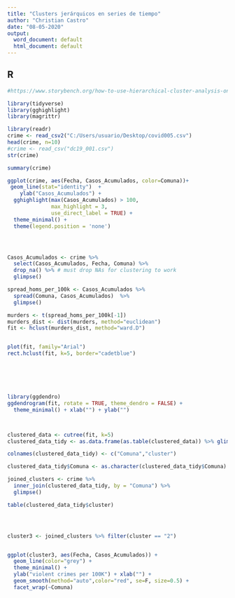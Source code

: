 ```yaml
---
title: "Clusters jerárquicos en series de tiempo"
author: "Christian Castro"
date: "08-05-2020"
output:
  word_document: default
  html_document: default
---
```




## R 




```r

#https://www.storybench.org/how-to-use-hierarchical-cluster-analysis-on-time-series-data/

library(tidyverse)
library(gghighlight)
library(magrittr)
```

```r

library(readr)
crime <- read_csv2("C:/Users/usuario/Desktop/covid005.csv")
head(crime, n=10)
#crime <- read_csv("dc19_001.csv")
str(crime)

summary(crime)
```



```r
ggplot(crime, aes(Fecha, Casos_Acumulados, color=Comuna))+
 geom_line(stat="identity")  +
    ylab("Casos_Acumulados") +
  gghighlight(max(Casos_Acumulados) > 100,
              max_highlight = 3,
              use_direct_label = TRUE) +
  theme_minimal() +
  theme(legend.position = 'none')




Casos_Acumulados <- crime %>%
  select(Casos_Acumulados, Fecha, Comuna) %>%
  drop_na() %>% # must drop NAs for clustering to work
  glimpse()

spread_homs_per_100k <- Casos_Acumulados %>%
  spread(Comuna, Casos_Acumulados)  %>%
  glimpse()

murders <- t(spread_homs_per_100k[-1])
murders_dist <- dist(murders, method="euclidean")  
fit <- hclust(murders_dist, method="ward.D")  


plot(fit, family="Arial")
rect.hclust(fit, k=5, border="cadetblue")






library(ggdendro)
ggdendrogram(fit, rotate = TRUE, theme_dendro = FALSE) +
  theme_minimal() + xlab("") + ylab("")



clustered_data <- cutree(fit, k=5)
clustered_data_tidy <- as.data.frame(as.table(clustered_data)) %>% glimpse()

colnames(clustered_data_tidy) <- c("Comuna","cluster")

clustered_data_tidy$Comuna <- as.character(clustered_data_tidy$Comuna)

joined_clusters <- crime %>%
  inner_join(clustered_data_tidy, by = "Comuna") %>%
  glimpse()

table(clustered_data_tidy$cluster)




cluster3 <- joined_clusters %>% filter(cluster == "2") 


ggplot(cluster3, aes(Fecha, Casos_Acumulados)) +
  geom_line(color="grey") +
  theme_minimal() +
  ylab("violent crimes per 100K") + xlab("") +
  geom_smooth(method="auto",color="red", se=F, size=0.5) +
  facet_wrap(~Comuna)



```

